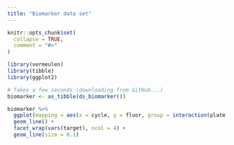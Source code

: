 ```yaml
---
title: "Biomarker data set"
---
```


```r
knitr::opts_chunk$set(
  collapse = TRUE,
  comment = "#>"
)
```


```r
library(vermeulen)
library(tibble)
library(ggplot2)

# Takes a few seconds (downloading from GitHub...)
biomarker <- as_tibble(ds_biomarker())

biomarker %>%
  ggplot(mapping = aes(x = cycle, y = fluor, group = interaction(plate, well), col = sample_type)) +
  geom_line() +
  facet_wrap(vars(target), ncol = 4) +
  geom_line(size = 0.1)
```


